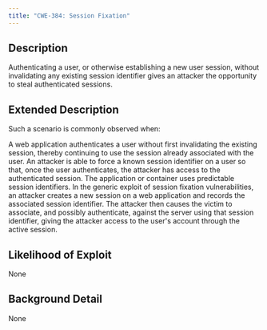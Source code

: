 ```yaml
---
title: "CWE-384: Session Fixation"
---
```


## Description
Authenticating a user, or otherwise establishing a new user session, without invalidating any existing session identifier gives an attacker the opportunity to steal authenticated sessions.

## Extended Description

Such a scenario is commonly observed when:

A web application authenticates a user without first invalidating the existing session, thereby continuing to use the session already associated with the user.
An attacker is able to force a known session identifier on a user so that, once the user authenticates, the attacker has access to the authenticated session.
The application or container uses predictable session identifiers. In the generic exploit of session fixation vulnerabilities, an attacker creates a new session on a web application and records the associated session identifier. The attacker then causes the victim to associate, and possibly authenticate, against the server using that session identifier, giving the attacker access to the user's account through the active session.



## Likelihood of Exploit
None

## Background Detail
None
        
